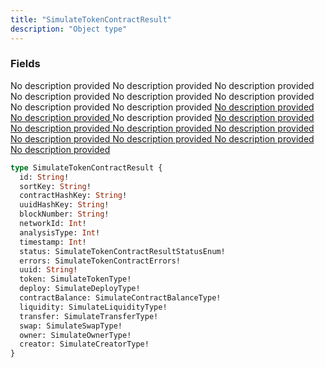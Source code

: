 ```yaml
---
title: "SimulateTokenContractResult"
description: "Object type"
---
```


### Fields

<ResponseField name="id" type="String!" required>
  No description provided
</ResponseField>

<ResponseField name="sortKey" type="String!" required>
  No description provided
</ResponseField>

<ResponseField name="contractHashKey" type="String!" required>
  No description provided
</ResponseField>

<ResponseField name="uuidHashKey" type="String!" required>
  No description provided
</ResponseField>

<ResponseField name="blockNumber" type="String!" required>
  No description provided
</ResponseField>

<ResponseField name="networkId" type="Int!" required>
  No description provided
</ResponseField>

<ResponseField name="analysisType" type="Int!" required>
  No description provided
</ResponseField>

<ResponseField name="timestamp" type="Int!" required>
  No description provided
</ResponseField>

<a href="/api-reference/types/simulatetokencontractresultstatusenum">
  <ResponseField name="status" type="SimulateTokenContractResultStatusEnum!" required>
    No description provided
  </ResponseField>
</a>

<a href="/api-reference/types/simulatetokencontracterrors">
  <ResponseField name="errors" type="SimulateTokenContractErrors!" required>
    No description provided
  </ResponseField>
</a>

<ResponseField name="uuid" type="String!" required>
  No description provided
</ResponseField>

<a href="/api-reference/types/simulatetokentype">
  <ResponseField name="token" type="SimulateTokenType!" required>
    No description provided
  </ResponseField>
</a>

<a href="/api-reference/types/simulatedeploytype">
  <ResponseField name="deploy" type="SimulateDeployType!" required>
    No description provided
  </ResponseField>
</a>

<a href="/api-reference/types/simulatecontractbalancetype">
  <ResponseField name="contractBalance" type="SimulateContractBalanceType!" required>
    No description provided
  </ResponseField>
</a>

<a href="/api-reference/types/simulateliquiditytype">
  <ResponseField name="liquidity" type="SimulateLiquidityType!" required>
    No description provided
  </ResponseField>
</a>

<a href="/api-reference/types/simulatetransfertype">
  <ResponseField name="transfer" type="SimulateTransferType!" required>
    No description provided
  </ResponseField>
</a>

<a href="/api-reference/types/simulateswaptype">
  <ResponseField name="swap" type="SimulateSwapType!" required>
    No description provided
  </ResponseField>
</a>

<a href="/api-reference/types/simulateownertype">
  <ResponseField name="owner" type="SimulateOwnerType!" required>
    No description provided
  </ResponseField>
</a>

<a href="/api-reference/types/simulatecreatortype">
  <ResponseField name="creator" type="SimulateCreatorType!" required>
    No description provided
  </ResponseField>
</a>


```graphql SimulateTokenContractResult
type SimulateTokenContractResult {
  id: String!
  sortKey: String!
  contractHashKey: String!
  uuidHashKey: String!
  blockNumber: String!
  networkId: Int!
  analysisType: Int!
  timestamp: Int!
  status: SimulateTokenContractResultStatusEnum!
  errors: SimulateTokenContractErrors!
  uuid: String!
  token: SimulateTokenType!
  deploy: SimulateDeployType!
  contractBalance: SimulateContractBalanceType!
  liquidity: SimulateLiquidityType!
  transfer: SimulateTransferType!
  swap: SimulateSwapType!
  owner: SimulateOwnerType!
  creator: SimulateCreatorType!
}
```
